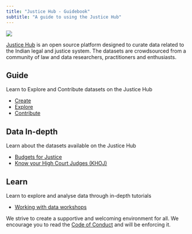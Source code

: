 ```yaml
---
title: "Justice Hub - Guidebook"
subtitle: "A guide to using the Justice Hub"
---
```



[![](assets/jh-banner.png)](https://justicehub.in){target='_blank'}

:::{.column-margin}
[Justice Hub](https://justicehub.in) is an open source platform designed to curate data related to the Indian legal and justice system. The datasets are crowdsourced from a community of law and data researchers, practitioners and enthusiasts. 

:::


::: {layout-ncol="3"}
::: callout-note

## Guide

Learn to Explore and Contribute datasets on the Justice Hub

- [Create](guide/create/index.qmd)
- [Explore](guide/explore/searchDatasets.qmd)
- [Contribute](guide/contributeDatasets.qmd)

:::

::: callout-note

## Data In-depth

Learn about the datasets available on the Justice Hub

- [Budgets for Justice](datasets/budgets/index.qmd)
- [Know your High Court Judges (KHOJ)](https://justicehub-in.github.io/know-your-high-court-judges/scripts/data-publishing.html){target='_blank'}

</n>

:::

::: callout-note

## Learn

Learn to explore and analyse data through in-depth tutorials

- [Working with data workshops]()

</n>
:::

:::

We strive to create a supportive and welcoming environment for all. We encourage you to read the [Code of Conduct](https://docs.google.com/document/d/e/2PACX-1vQgI9qUnJNuD5XGvQf2l9rgj4f3a7Thg3nqCeVuQ2gG7s-5LJFQWfzD3O4r9wVzX7wQM8OFLFNPPu4x/pub) and will be enforcing it.
